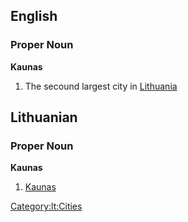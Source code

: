 == English ==

=== Proper Noun ===

'''Kaunas'''
#The secound largest city in [[Lithuania]]

== Lithuanian ==

=== Proper Noun ===

'''Kaunas'''
#[[Kaunas#English|Kaunas]]
[[Category:lt:Cities]]